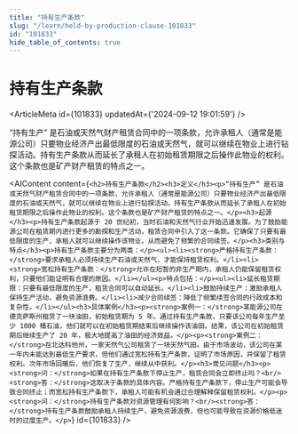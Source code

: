 ```yaml
---
title: "持有生产条款"
slug: "/learn/held-by-production-clause-101833"
id: "101833"
hide_table_of_contents: true
---
```



# 持有生产条款

<ArticleMeta id={101833} updatedAt={'2024-09-12 19:01:59'} />
<div className='border-solid border-b border-t-0 my-4 border-[var(--ifm-color-gray-300)]' />

“持有生产” 是石油或天然气财产租赁合同中的一项条款，允许承租人（通常是能源公司）只要物业经济产出最低限度的石油或天然气，就可以继续在物业上进行钻探活动。持有生产条款从而延长了承租人在初始租赁期限之后操作此物业的权利。这个条款也是矿产财产租赁的特点之一。

<AIContent content={`<h2>持有生产条款</h2><h3>定义</h3><p>“持有生产” 是石油或天然气财产租赁合同中的一项条款，允许承租人（通常是能源公司）只要物业经济产出最低限度的石油或天然气，就可以继续在物业上进行钻探活动。持有生产条款从而延长了承租人在初始租赁期限之后操作此物业的权利。这个条款也是矿产财产租赁的特点之一。</p><h3>起源</h3><p>持有生产条款起源于 20 世纪初，当时石油和天然气行业开始迅速发展。为了鼓励能源公司在租赁期内进行更多的勘探和生产活动，租赁合同中引入了这一条款。它确保了只要有最低限度的生产，承租人就可以继续操作该物业，从而避免了频繁的合同续签。</p><h3>类别与特点</h3><p>持有生产条款主要分为两类：</p><ul><li><strong>严格持有生产条款：</strong>要求承租人必须持续生产石油或天然气，才能保持租赁权利。</li><li><strong>宽松持有生产条款：</strong>允许在短暂的非生产期内，承租人仍能保留租赁权利，只要他们能证明有合理的原因。</li></ul><p>特点包括：</p><ul><li>延长租赁期限：只要有最低限度的生产，租赁合同可以自动延长。</li><li>鼓励持续生产：激励承租人保持生产活动，避免资源浪费。</li><li>减少合同续签：降低了频繁续签合同的行政成本和复杂性。</li></ul><h3>具体案例</h3><p><strong>案例一：</strong>某能源公司在德克萨斯州租赁了一块油田，初始租赁期为 5 年。通过持有生产条款，只要该公司每年生产至少 1000 桶石油，他们就可以在初始租赁期结束后继续操作该油田。结果，该公司在初始租赁期后继续生产了 20 年，极大地提高了油田的经济效益。</p><p><strong>案例二：</strong>在北达科他州，一家天然气公司租赁了一块天然气田。由于市场波动，该公司在某一年内未能达到最低生产要求，但他们通过宽松持有生产条款，证明了市场原因，并保留了租赁权利。次年市场回暖后，他们恢复了生产，继续从中获利。</p><h3>常见问题</h3><p><strong>问：</strong>如果在持有生产条款下停止生产，租赁合同会立即终止吗？<br/><strong>答：</strong>这取决于条款的具体内容。严格持有生产条款下，停止生产可能会导致合同终止；而宽松持有生产条款下，承租人可能有机会通过合理解释保留租赁权利。</p><p><strong>问：</strong>持有生产条款对资源管理有何影响？<br/><strong>答：</strong>持有生产条款鼓励承租人持续生产，避免资源浪费，但也可能导致在资源价格低迷时的过度生产。</p>`} id={101833} />
